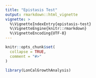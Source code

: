 ```yaml
---
title: "Epistasis Test"
output: rmarkdown::html_vignette
vignette: >
  %\VignetteIndexEntry{epistasis-test}
  %\VignetteEngine{knitr::rmarkdown}
  %\VignetteEncoding{UTF-8}
---
```


```r
knitr::opts_chunk$set(
  collapse = TRUE,
  comment = "#>"
)
```

```r
library(LonCalGrowthAnalysis)
```
